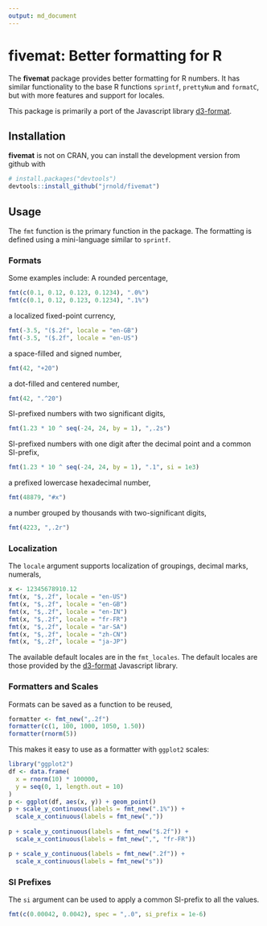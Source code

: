 ```yaml
---
output: md_document
---
```

# fivemat: Better formatting for R

The **fivemat** package provides better formatting for R numbers. 
It has similar functionality to the base R functions `sprintf`, `prettyNum` and `formatC`, but with more features and support for locales.

This package is primarily a port  of the Javascript library [d3-format](https://github.com/d3/d3-format/blob/master/README.md).

## Installation

**fivemat** is not on CRAN, you can install the development version 
from github with
```r
# install.packages("devtools")
devtools::install_github("jrnold/fivemat")
```

## Usage

The `fmt` function is the primary function in the package.
The formatting is defined using a mini-language similar to `sprintf`.


### Formats

Some examples include:
A rounded percentage,
```r
fmt(c(0.1, 0.12, 0.123, 0.1234), ".0%")
fmt(c(0.1, 0.12, 0.123, 0.1234), ".1%")
```
a localized fixed-point currency,
```r
fmt(-3.5, "($.2f", locale = "en-GB")
fmt(-3.5, "($.2f", locale = "en-US")
```
a space-filled and signed number,
```r
fmt(42, "+20")
```
a dot-filled and centered number,
```r
fmt(42, ".^20")
```
SI-prefixed numbers with two significant digits,
```r
fmt(1.23 * 10 ^ seq(-24, 24, by = 1), ",.2s")
```
SI-prefixed numbers with one digit after the decimal point and
a common SI-prefix,
```r
fmt(1.23 * 10 ^ seq(-24, 24, by = 1), ".1", si = 1e3)
```
a prefixed lowercase hexadecimal number,
```r
fmt(48879, "#x")
```
a number grouped by thousands with two-significant digits,
```r
fmt(4223, ",.2r")
```

### Localization

The `locale` argument supports localization of groupings, decimal marks, numerals,
```r
x <- 12345678910.12
fmt(x, "$,.2f", locale = "en-US")
fmt(x, "$,.2f", locale = "en-GB")
fmt(x, "$,.2f", locale = "en-IN")
fmt(x, "$,.2f", locale = "fr-FR")
fmt(x, "$,.2f", locale = "ar-SA")
fmt(x, "$,.2f", locale = "zh-CN")
fmt(x, "$,.2f", locale = "ja-JP")
```

The available default locales are in the `fmt_locales`.
The default locales are those provided by the [d3-format](https://github.com/d3/d3-format) Javascript library.

### Formatters and Scales

Formats can be saved as a function to be reused,
```r
formatter <- fmt_new(",.2f")
formatter(c(1, 100, 1000, 1050, 1.50))
formatter(rnorm(5))
```

This makes it easy to use as a formatter with `ggplot2` scales:
```r
library("ggplot2")
df <- data.frame(
  x = rnorm(10) * 100000,
  y = seq(0, 1, length.out = 10)
)
p <- ggplot(df, aes(x, y)) + geom_point()
p + scale_y_continuous(labels = fmt_new(".1%")) +
  scale_x_continuous(labels = fmt_new(","))
    
p + scale_y_continuous(labels = fmt_new("$.2f")) +
  scale_x_continuous(labels = fmt_new(",", "fr-FR"))

p + scale_y_continuous(labels = fmt_new(".2f")) +
  scale_x_continuous(labels = fmt_new("s"))
```


### SI Prefixes

The `si` argument can be used to apply a common SI-prefix to all the values.
```r
fmt(c(0.00042, 0.0042), spec = ",.0", si_prefix = 1e-6)
```
